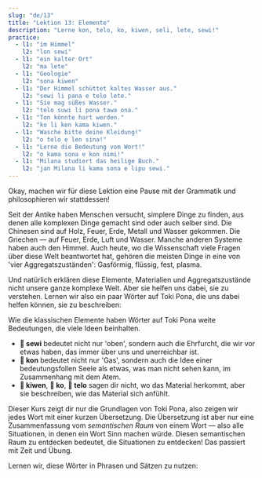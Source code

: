 ```yaml
---
slug: "de/13"
title: "Lektion 13: Elemente"
description: "Lerne kon, telo, ko, kiwen, seli, lete, sewi!"
practice:
  - l1: "im Himmel"
    l2: "lon sewi"
  - l1: "ein kalter Ort"
    l2: "ma lete"
  - l1: "Geologie"
    l2: "sona kiwen"
  - l1: "Der Himmel schüttet kaltes Wasser aus."
    l2: "sewi li pana e telo lete."
  - l1: "Sie mag süßes Wasser."
    l2: "telo suwi li pona tawa ona."
  - l1: "Ton könnte hart werden."
    l2: "ko li ken kama kiwen."
  - l1: "Wasche bitte deine Kleidung!"
    l2: "o telo e len sina!"
  - l1: "Lerne die Bedeutung vom Wort!"
    l2: "o kama sona e kon nimi!"
  - l1: "Milana studiert das heilige Buch."
    l2: "jan Milana li kama sona e lipu sewi."
---
```



Okay, machen wir für diese Lektion eine Pause mit der Grammatik und philosophieren wir stattdessen!

Seit der Antike haben Menschen versucht, simplere Dinge zu finden, aus denen alle komplexen Dinge gemacht sind oder auch selber sind. Die Chinesen sind auf Holz, Feuer, Erde, Metall und Wasser gekommen. Die Griechen — auf Feuer, Erde, Luft und Wasser. Manche anderen Systeme haben auch den Himmel. Auch heute, wo die Wissenschaft viele Fragen über diese Welt beantwortet hat, gehören die meisten Dinge in eine von 'vier Aggregatszuständen': Gasförmig, flüssig, fest, plasma.

Und natürlich erklären diese Elemente, Materialien und Aggregatszustände nicht unsere ganze komplexe Welt. Aber sie helfen uns dabei, sie zu verstehen. Lernen wir also ein paar Wörter auf Toki Pona, die uns dabei helfen können, sie zu beschreiben:

<List>
  <Word sl="kon" m="Luft, Seele, Essenz, Bedeutung" />
  <Word sl="telo" m="Wasser, eine nicht dickflüssige Flüssigkeit" />
  <Word sl="ko" m="etwas Weiches und Festes oder etwas Dickflüssiges, wie Sand, Ton, Teig, Kleber" />
  <Word sl="kiwen" m="etwas Hartes und Festes, wie Stein, Holz, Metall" />
  <Word sl="seli" m="Feuer, heiß, brennen" />
  <Word sl="lete" m="kalt" />
  <Word sl="sewi" m="Himmel, oben, heilig" />
</List>

Wie die klassischen Elemente haben Wörter auf Toki Pona weite Bedeutungen, die viele Ideen beinhalten.
* **󱥚 sewi** bedeutet nicht nur 'oben', sondern auch die Ehrfurcht, die wir vor etwas haben, das immer über uns und unerreichbar ist.
* **󱤝 kon** bedeutet nicht nur 'Gas', sondern auch die Idee einer bedeutungsfollen Seele als etwas, was man nicht sehen kann, im Zusammenhang mit dem Atem.
* **󱤛 kiwen**, **󱤜 ko**, **󱥪 telo** sagen dir nicht, wo das Material herkommt, aber sie beschreiben, wie das Material sich anfühlt.

Dieser Kurs zeigt dir nur die Grundlagen von Toki Pona, also zeigen wir jedes Wort mit einer kurzen Übersetzung. Die Übersetzung ist aber nur eine Zusammenfassung vom *semantischen Raum* von einem Wort — also alle Situationen, in denen ein Wort Sinn machen würde. Diesen semantischen Raum zu entdecken bedeutet, die Situationen zu entdecken! Das passiert mit Zeit und Übung.

Lernen wir, diese Wörter in Phrasen und Sätzen zu nutzen:

<List>
  <Word sl="kiwen kasi" m="das Harte an einer Pflanze, Holz" />
  <Word sl="ko lete" m="kalte Flocken, Schnee" />
  <Word sl="kon sewi" m="göttlicher Geist" />
  <Word sl="telo nasa" m="Flüssigkeit, die Betrunkenheit auslöst, Alkohol" />
  <Sentence sl="lete li awen e moku." m="Kälte schützt das Essen." />
  <Sentence sl="seli li moku e kiwen kasi." m="Das Feuer hat das Holz eingenommen." />
  <Sentence sl="telo li kama tan sewi." m="Wasser fällt vom Himmel.<br />(Es regnet.)" />
  <Sentence sl="o kama sona e kon toki!" m="Lerne die Bedeutung der Sprache!" />
</List>

<Practice exercises={frontmatter.practice} client:load />
